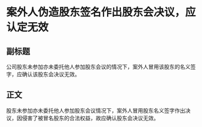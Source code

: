 # 案外人伪造股东签名作出股东会决议，应认定无效
## 副标题
公司股东未参加亦未委托他人参加股东会议的情况下，案外人冒用该股东的名义签字，应确认该股东会决议无效。
## 正文
股东未参加亦未委托他人参加股东会议情况下，案外人冒用股东名义签字作出决议，因侵害了被冒名股东的合法权益，故应确认股东会决议无效。
